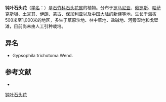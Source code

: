 {{Speciesbox
| name = 钝叶石头花
| status = 
| status_system = 
| image =
| genus = Gypsophila
| species = perfoliata
| authority = L.
}}

'''钝叶石头花'''（[[学名|学名]]：{{lang|la|''Gypsophila perfoliata''}}）是[[石竹科|石竹科]][[石头花属|石头花属]]的植物。分布于[[罗马尼亚|罗马尼亚]]、[[俄罗斯|俄罗斯]]、[[哈萨克斯坦|哈萨克斯坦]]、[[土耳其|土耳其]]、[[伊朗|伊朗]]、[[蒙古|蒙古]]、[[保加利亚|保加利亚]]以及[[中国大陆|中国大陆]]的[[新疆|新疆]]等地，生长于海拔500米至1,000米的地区，多生于草原沙地、林中草地、盐碱地、河旁湿地和戈壁滩，目前尚未由人工引种栽培。

== 异名 ==
* Gypsophila trichotoma Wend.

== 参考文献 ==
<div class="references-small">
* {{cite web| url =http://www.bioinfo.cn/db05/KmzwSpecies.php?action=view&id=2525| title =钝叶石头花| work =《中国高等植物数据库全库》| publisher =中国科学院微生物研究所| author =昆明植物研究所| accessdate =2009-02-23| deadurl =yes| archiveurl =https://web.archive.org/web/20160305002928/http://www.bioinfo.cn/db05/KmzwSpecies.php?action=view&id=2525| archivedate =2016-03-05}}
</div>
{{Taxonbar|from=Q15226066}}

[[Category:石头花属|钝叶石头花]]


{{植物小作品}}